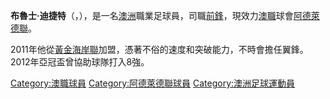 {{Infobox football biography
| name           = Bruce Djite
| image          = BruceDjite.JPG
| image_size     = 250px
| caption        = Bruce Djite with the [[{{nft|澳洲}}]]   
| fullname       = Bruce José Djité <ref name="Bruce José Djite">{{cite news |url=http://www.goal.com/en-my/people/australia/23702/bruce-jose-djite |title=Bruce José Djite |language= |publisher=[[Goal.com|Goal.com]] |accessdate=27 January 2013 |archive-date=2020-02-02 |archive-url=https://web.archive.org/web/20200202115506/https://www.goal.com/en-my/people/australia/23702/bruce-jose-djite |dead-url=no }}</ref>
| birth_date    = {{birth date and age|1987|3|25|df=y}}<ref name="Djite, Bruce"/>
| birth_place = [[Washington,_D.C.|Washington, D.C.]], [[United_States|United States]]
| height         = {{height|m=1.84}}<ref name="Djite, Bruce">{{NFT player|pid=26211|Djite, Bruce|accessdate=27 January 2013}}, {{cite news |url=http://www.goal.com/en-my/people/australia/23702/bruce-jose-djite |title=Bruce José Djite |language= |publisher=[[Goal.com|Goal.com]] |accessdate=27 January 2013 |archive-date=2020-02-02 |archive-url=https://web.archive.org/web/20200202115506/https://www.goal.com/en-my/people/australia/23702/bruce-jose-djite |dead-url=no }}</ref>
| position       = [[前鋒_(足球)|前鋒]]<ref name="Djite, Bruce"/>
| currentclub    = [[阿德萊德聯|阿德萊德聯]]
| clubnumber     = 11
| youthyears1    = 2003–2004
| youthclubs1    = [[Northern_Spirit_FC|Northern Spirit]]
| youthyears2    = 2005  
| youthclubs2    = [[New_South_Wales_Institute_of_Sport|NSWIS]]
| youthyears3    = 2006     
| youthclubs3    = [[Australian_Institute_of_Sport|AIS]]
| youthyears4    = 2004–2006 
| youthclubs4 = [[Marconi_Stallions_FC|Marconi Stallions]]
| years1         = 2006–2008 |clubs1 = [[阿德萊德聯|阿德萊德聯]]          |caps1 = 41 |goals1 = 13
| years2         = 2008–2010 |clubs2 = [[Gençlerbirliği_S.K.|Gençlerbirliği]]          |caps2 = 52 |goals2 = 19
| years3         = 2010            |clubs3 = → [[Diyarbakırspor|Diyarbakırspor]] (loan)          |caps3 = 29 |goals3 = 11
| years4         = 2010–2011 |clubs4 = [[黃金海岸聯|黃金海岸聯]]       |caps4= 23 |goals4 = 16
| years5         = 2011–     |clubs5 = [[阿德萊德聯|阿德萊德聯]]       |caps5= 63 |goals5 = 29
| years6         = 2011            |clubs6 = → [[Jiangsu_Sainty_F.C.|Jiangsu Sainty]] (loan)       |caps6= 13 |goals6 = 4
| nationalyears1 = 2006            |nationalteam1 = [[澳洲U20|澳洲U20]]               |nationalcaps1 = 13 |nationalgoals1 = 5  
| nationalyears2 = 2007–2008 |nationalteam2 = [[Australia_Olympic_football_team|Australia Olympic]]               |nationalcaps2 = 13 |nationalgoals2 = 2
| nationalyears3 = 2008–    |nationalteam3 = [[澳洲|澳洲]]               |nationalcaps3 = 38 |nationalgoals3 = 7  
| pcupdate       = 2 November 2014
| ntupdate       = 26 September 2010
| medaltemplates =
{{MedalSport|[[足球|足球]]}}
{{medalTeam|[[阿德萊德聯|阿德萊德聯]]}}
{{medalRU|[[亞冠盃|亞冠盃]]|[[2008_亞冠盃|2008]]}}
}}
'''布魯士·迪捷特'''（{{lang-en|Bruce Djite}}，{{bd|1987年|3月25日}}），是一名[[澳洲|澳洲]]職業足球員，司職[[前鋒|前鋒]]，現效力[[澳職|澳職]]球會[[阿德萊德聯|阿德萊德聯]]。

2011年他從[[黃金海岸聯|黃金海岸聯]]加盟，憑著不俗的速度和突破能力，不時會擔任翼鋒。2012年亞冠盃曾協助球隊打入8強。

{{DEFAULTSORT: Djite, Bruce}}
[[Category:澳職球員|Category:澳職球員]]
[[Category:阿德萊德聯球員|Category:阿德萊德聯球員]]
[[Category:澳洲足球運動員|Category:澳洲足球運動員]]
